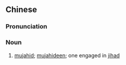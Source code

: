 {{also|圣战者}}
==Chinese==
{{zh-forms|s=圣战者|type=21}}

===Pronunciation===
{{zh-pron
|m=shèngzhànzhě
|c=sing3 zin3 ze2
|cat=n
}}

===Noun===
{{zh-noun}}

# [[mujahid]]; [[mujahideen]]; one engaged in [[jihad]]